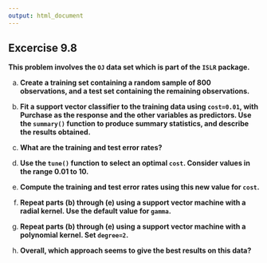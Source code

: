 ```yaml
---
output: html_document
---
```


## Excercise 9.8

__This problem involves the `OJ` data set which is part of the `ISLR` package.__

a. __Create a training set containing a random sample of 800 observations, and a test set containing the remaining observations.__

<!-- enter your solution here -->

b. __Fit a support vector classifier to the training data using `cost=0.01`, with Purchase as the response and the other variables as predictors. Use the `summary()` function to produce summary statistics, and describe the results obtained.__

<!-- enter your solution here -->

c. __What are the training and test error rates?__

<!-- enter your solution here -->

d. __Use the `tune()` function to select an optimal `cost`. Consider values in the range 0.01 to 10.__

<!-- enter your solution here -->

e. __Compute the training and test error rates using this new value for `cost`.__

<!-- enter your solution here -->

f. __Repeat parts (b) through (e) using a support vector machine with a radial kernel. Use the default value for `gamma`.__

<!-- enter your solution here -->

g. __Repeat parts (b) through (e) using a support vector machine with a polynomial kernel. Set `degree=2`.__

<!-- enter your solution here -->

h. __Overall, which approach seems to give the best results on this data?__

<!-- enter your solution here -->
